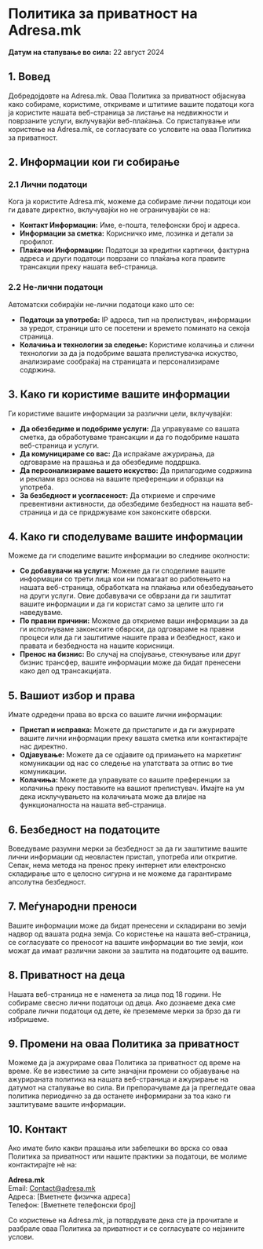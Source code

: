 # Политика за приватност на Adresa.mk

**Датум на стапување во сила:** 22 август 2024

## 1. Вовед

Добредојдовте на Adresa.mk. Оваа Политика за приватност објаснува како собираме, користиме, откриваме и штитиме вашите податоци кога ја користите нашата веб-страница за листање на недвижности и поврзаните услуги, вклучувајќи веб-плаќања. Со пристапување или користење на Adresa.mk, се согласувате со условите на оваа Политика за приватност.

## 2. Информации кои ги собирање

### 2.1 Лични податоци

Кога ја користите Adresa.mk, можеме да собираме лични податоци кои ги давате директно, вклучувајќи но не ограничувајќи се на:

- **Контакт Информации:** Име, е-пошта, телефонски број и адреса.
- **Информации за сметка:** Корисничко име, лозинка и детали за профилот.
- **Плаќачки Информации:** Податоци за кредитни картички, фактурна адреса и други податоци поврзани со плаќања кога правите трансакции преку нашата веб-страница.

### 2.2 Не-лични податоци

Автоматски собирајќи не-лични податоци како што се:

- **Податоци за употреба:** IP адреса, тип на прелистувач, информации за уредот, страници што се посетени и времето поминато на секоја страница.
- **Колачиња и технологии за следење:** Користиме колачиња и слични технологии за да ја подобриме вашата прелистувачка искуство, анализираме сообраќај на страницата и персонализираме содржина.

## 3. Како ги користиме вашите информации

Ги користиме вашите информации за различни цели, вклучувајќи:

- **Да обезбедиме и подобриме услуги:** Да управуваме со вашата сметка, да обработуваме трансакции и да го подобриме нашата веб-страница и услуги.
- **Да комуницираме со вас:** Да испраќаме ажурирања, да одговараме на прашања и да обезбедиме поддршка.
- **Да персонализираме вашето искуство:** Да прилагодиме содржина и реклами врз основа на вашите преференции и образци на употреба.
- **За безбедност и усогласеност:** Да откриеме и спречиме превентивни активности, да обезбедиме безбедност на нашата веб-страница и да се придржуваме кон законските обврски.

## 4. Како ги споделуваме вашите информации

Можеме да ги споделиме вашите информации во следниве околности:

- **Со добавувачи на услуги:** Можеме да ги споделиме вашите информации со трети лица кои ни помагаат во работењето на нашата веб-страница, обработката на плаќања или обезбедувањето на други услуги. Овие добавувачи се обврзани да ги заштитат вашите информации и да ги користат само за целите што ги наведуваме.
- **По правни причини:** Можеме да откриеме ваши информации за да ги исполнуваме законските обврски, да одговараме на правни процеси или да ги заштитиме нашите права и безбедност, како и правата и безбедноста на нашите корисници.
- **Пренос на бизнис:** Во случај на спојување, стекнување или друг бизнис трансфер, вашите информации може да бидат пренесени како дел од трансакцијата.

## 5. Вашиот избор и права

Имате одредени права во врска со вашите лични информации:

- **Пристап и исправка:** Можете да пристапите и да ги ажурирате вашите лични информации преку вашата сметка или контактирајте нас директно.
- **Одјавување:** Можете да се одјавите од примањето на маркетинг комуникации од нас со следење на упатствата за отпис во тие комуникации.
- **Колачиња:** Можете да управувате со вашите преференции за колачиња преку поставките на вашиот прелистувач. Имајте на ум дека исклучувањето на колачињата може да влијае на функционалноста на нашата веб-страница.

## 6. Безбедност на податоците

Воведуваме разумни мерки за безбедност за да ги заштитиме вашите лични информации од неовластен пристап, употреба или откритие. Сепак, нема метода на пренос преку интернет или електронско складирање што е целосно сигурна и не можеме да гарантираме апсолутна безбедност.

## 7. Меѓународни преноси

Вашите информации може да бидат пренесени и складирани во земји надвор од вашата родна земја. Со користење на нашата веб-страница, се согласувате со преносот на вашите информации во тие земји, кои можат да имаат различни закони за заштита на податоците од вашите.

## 8. Приватност на деца

Нашата веб-страница не е наменета за лица под 18 години. Не собираме свесно лични податоци од деца. Ако дознаеме дека сме собрале лични податоци од дете, ќе преземеме мерки за брзо да ги избришеме.

## 9. Промени на оваа Политика за приватност

Можеме да ја ажурираме оваа Политика за приватност од време на време. Ќе ве известиме за сите значајни промени со објавување на ажурираната политика на нашата веб-страница и ажурирање на датумот на стапување во сила. Ви препорачуваме да ја прегледате оваа политика периодично за да останете информирани за тоа како ги заштитуваме вашите информации.

## 10. Контакт

Ако имате било какви прашања или забелешки во врска со оваа Политика за приватност или нашите практики за податоци, ве молиме контактирајте нè на:

**Adresa.mk**  
Email: [Contact&#64;adresa.mk](mailto:Contact@adresa.mk)  
Адреса: [Вметнете физичка адреса]  
Телефон: [Вметнете телефонски број]

Со користење на Adresa.mk, ја потврдувате дека сте ја прочитале и разбрале оваа Политика за приватност и се согласувате со нејзините услови.
